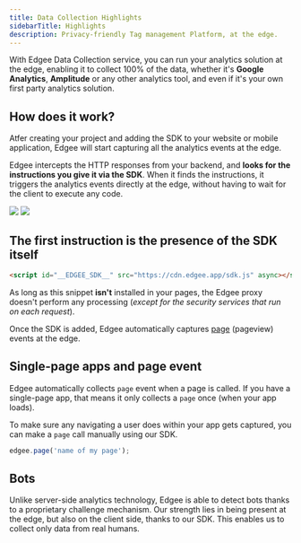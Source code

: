 ```yaml
---
title: Data Collection Highlights
sidebarTitle: Highlights
description: Privacy-friendly Tag management Platform, at the edge.
---
```


With Edgee Data Collection service, you can run your analytics solution at the edge, enabling it to collect 100% of the data,
whether it's **Google Analytics**, **Amplitude** or any other analytics tool, and even if it's your own first party analytics solution.

## How does it work?

Atfer creating your project and adding the SDK to your website or mobile application, Edgee will start capturing all the analytics events at the edge.

Edgee intercepts the HTTP responses from your backend, and **looks for the instructions you give it via the SDK**. 
When it finds the instructions, it triggers the analytics events directly at the edge, without having to wait for the client to execute any code.

<img className="block dark:hidden" src="/images/instructions-light.png"/>
<img className="hidden dark:block" src="/images/instructions-dark.png"/>


## The first instruction is the presence of the SDK itself

```html
<script id="__EDGEE_SDK__" src="https://cdn.edgee.app/sdk.js" async></script>
```

As long as this snippet **isn't** installed in your pages, the Edgee proxy 
doesn't perform any processing (_except for the security services that run on each request_).

Once the SDK is added, Edgee automatically captures [page](/services/data-collection/page-event) (pageview) events at the edge.

## Single-page apps and page event

Edgee automatically collects `page` event when a page is called. 
If you have a single-page app, that means it only collects a `page` once (when your app loads).

To make sure any navigating a user does within your app gets captured, you can make a `page` call manually using our SDK.

```javascript
edgee.page('name of my page');
```

## Bots

Unlike server-side analytics technology, Edgee is able to detect bots thanks to a proprietary challenge mechanism. 
Our strength lies in being present at the edge, but also on the client side, thanks to our SDK.
This enables us to collect only data from real humans.
